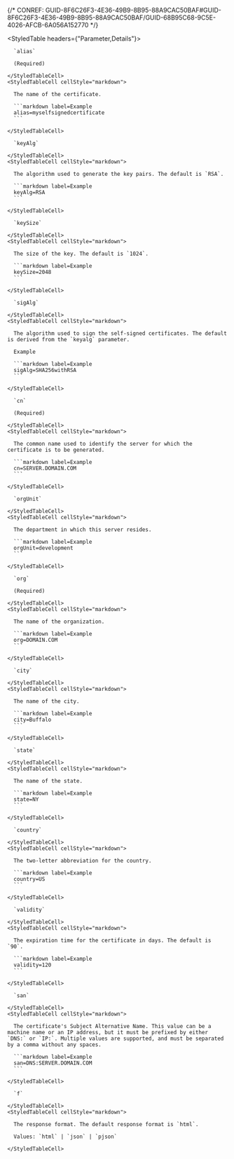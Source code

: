 

{/* CONREF: GUID-8F6C26F3-4E36-49B9-8B95-88A9CAC50BAF#GUID-8F6C26F3-4E36-49B9-8B95-88A9CAC50BAF/GUID-68B95C68-9C5E-4026-AFCB-6A056A152770  */}

<StyledTable headers={"Parameter,Details"}>
  <StyledTableRow>
    <StyledTableCell cellStyle="markdown">

      `alias` 

      (Required)

    </StyledTableCell>
    <StyledTableCell cellStyle="markdown">

      The name of the certificate.

      ```markdown label=Example
      alias=myselfsignedcertificate
      ```

    </StyledTableCell>
  </StyledTableRow>
  <StyledTableRow>
    <StyledTableCell cellStyle="markdown">

      `keyAlg` 

    </StyledTableCell>
    <StyledTableCell cellStyle="markdown">

      The algorithm used to generate the key pairs. The default is `RSA`.

      ```markdown label=Example
      keyAlg=RSA
      ```

    </StyledTableCell>
  </StyledTableRow>
  <StyledTableRow>
    <StyledTableCell cellStyle="markdown">

      `keySize` 

    </StyledTableCell>
    <StyledTableCell cellStyle="markdown">

      The size of the key. The default is `1024`.

      ```markdown label=Example
      keySize=2048
      ```

    </StyledTableCell>
  </StyledTableRow>
  <StyledTableRow>
    <StyledTableCell cellStyle="markdown">

      `sigAlg` 

    </StyledTableCell>
    <StyledTableCell cellStyle="markdown">

      The algorithm used to sign the self-signed certificates. The default is derived from the `keyalg` parameter.

      Example

      ```markdown label=Example
      sigAlg=SHA256withRSA
      ```

    </StyledTableCell>
  </StyledTableRow>
  <StyledTableRow>
    <StyledTableCell cellStyle="markdown">

      `cn` 

      (Required)

    </StyledTableCell>
    <StyledTableCell cellStyle="markdown">

      The common name used to identify the server for which the certificate is to be generated.

      ```markdown label=Example
      cn=SERVER.DOMAIN.COM
      ```

    </StyledTableCell>
  </StyledTableRow>
  <StyledTableRow>
    <StyledTableCell cellStyle="markdown">

      `orgUnit` 

    </StyledTableCell>
    <StyledTableCell cellStyle="markdown">

      The department in which this server resides.

      ```markdown label=Example
      orgUnit=development
      ```

    </StyledTableCell>
  </StyledTableRow>
  <StyledTableRow>
    <StyledTableCell cellStyle="markdown">

      `org` 

      (Required)

    </StyledTableCell>
    <StyledTableCell cellStyle="markdown">

      The name of the organization.

      ```markdown label=Example
      org=DOMAIN.COM
      ```

    </StyledTableCell>
  </StyledTableRow>
  <StyledTableRow>
    <StyledTableCell cellStyle="markdown">

      `city` 

    </StyledTableCell>
    <StyledTableCell cellStyle="markdown">

      The name of the city.

      ```markdown label=Example
      city=Buffalo
      ```

    </StyledTableCell>
  </StyledTableRow>
  <StyledTableRow>
    <StyledTableCell cellStyle="markdown">

      `state` 

    </StyledTableCell>
    <StyledTableCell cellStyle="markdown">

      The name of the state.

      ```markdown label=Example
      state=NY
      ```

    </StyledTableCell>
  </StyledTableRow>
  <StyledTableRow>
    <StyledTableCell cellStyle="markdown">

      `country` 

    </StyledTableCell>
    <StyledTableCell cellStyle="markdown">

      The two-letter abbreviation for the country.

      ```markdown label=Example
      country=US
      ```

    </StyledTableCell>
  </StyledTableRow>
  <StyledTableRow>
    <StyledTableCell cellStyle="markdown">

      `validity` 

    </StyledTableCell>
    <StyledTableCell cellStyle="markdown">

      The expiration time for the certificate in days. The default is `90`.

      ```markdown label=Example
      validity=120
      ```

    </StyledTableCell>
  </StyledTableRow>
  <StyledTableRow>
    <StyledTableCell cellStyle="markdown">

      `san` 

    </StyledTableCell>
    <StyledTableCell cellStyle="markdown">

      The certificate's Subject Alternative Name. This value can be a machine name or an IP address, but it must be prefixed by either `DNS:` or `IP:`. Multiple values are supported, and must be separated by a comma without any spaces.

      ```markdown label=Example
      san=DNS:SERVER.DOMAIN.COM
      ```

    </StyledTableCell>
  </StyledTableRow>
  <StyledTableRow>
    <StyledTableCell cellStyle="markdown">

      `f` 

    </StyledTableCell>
    <StyledTableCell cellStyle="markdown">

      The response format. The default response format is `html`.

      Values: `html` | `json` | `pjson`

    </StyledTableCell>
  </StyledTableRow>
</StyledTable>